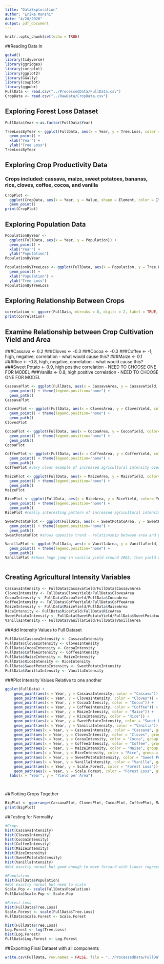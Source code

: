 ```yaml
---
title: "DataExploration"
author: "Erika Munshi"
date: "4/20/2020"
output: pdf_document
---
```


```r
knitr::opts_chunk$set(echo = TRUE)
```
##Reading Data In
```r
getwd()
library(tidyverse)
library(ggridges)
library(corrplot)
library(ggplot2)
library(GGally)
library(cowplot)
library(ggpubr)
FullData <- read.csv("../ProcessedData/FullData.csv")
CropData <- read.csv("../RawData/CropData.csv")
```

## Exploring Forest Loss Dataset
```r
FullData$Year <-as.factor(FullData$Year)

TreeLossByYear <- ggplot(FullData, aes(x = Year, y = Tree.Loss, color = as.factor(Year) )) + 
  geom_point() +
  xlab("Year") +
  ylab("Tree Loss")
TreeLossByYear

```

## Exploring Crop Productivity Data
### Crops included: cassava, maize, sweet potatoes, bananas, rice, cloves, coffee, cocoa, and vanilla

```r
CropPlot <- 
  ggplot(CropData, aes(x = Year, y = Value, shape = Element, color = Item)) +
  geom_point() 
print(CropPlot)
```

## Exploring Population Data

```r
PopulationByYear <- 
  ggplot(FullData, aes(x = Year, y = Population)) + 
  geom_point() +
  xlab("Year") +
  ylab("Population") 
PopulationByYear

PopulationByTreeLoss <- ggplot(FullData, aes(x = Population, y = Tree.Loss, color = Year )) + 
  geom_point() +
  xlab("Population") +
  ylab("Tree Loss")
PopulationByTreeLoss
```

## Exploring Relationship Between Crops

```r
correlation <- ggcorr(FullData, nbreaks = 8, digits = 2, label = TRUE, label_size = 2, hjust = .9, layout.exp = 4, palette = "PiYG")
print(correlation)

```

## Examine Relationship between Crop Cultivation Yield and Area
###Cassava <- 0.2
###Cloves <- -0.3
###Cocoa <- -0.3
###Coffee <- -1, high, negative, correlation - what would cause this?
###Maize <- 0.1
###Rice <- -0.8, high, negative, correlation - what would cause this?
###Sweet Potato <- 0.9, high positive correlation - NEED TO CHOOSE ONE FOR MODEL
###Vanilla <- 0.8, high positive correlation - NEED TO CHOOSE ONE FOR MODEL

```r
CassavaPlot <- ggplot(FullData, aes(x = CassavaArea, y = CassavaYield, color= Year, group = 1)) + 
  geom_point() + theme(legend.position="none") +
  geom_path()
CassavaPlot

ClovesPlot <- ggplot(FullData, aes(x = ClovesArea, y = ClovesYield, color= Year, group = 1)) + 
  geom_point() + theme(legend.position="none") +
  geom_path()
ClovesPlot

CocoaPlot <- ggplot(FullData, aes(x = CocoaArea, y = CocoaYield, color= Year, group = 1)) + 
  geom_point() + theme(legend.position="none") +
  geom_path()
CocoaPlot

CoffeePlot <- ggplot(FullData, aes(x = CoffeeArea, y = CoffeeYield, color= Year, group = 1)) + 
  geom_point() + theme(legend.position="none") +
  geom_path()
CoffeePlot #very clear example of increased agricultural intensity over time less area needed to create higher yield

MaizePlot <- ggplot(FullData, aes(x = MaizeArea, y = MaizeYield, color= Year, group = 1)) + 
  geom_point() + theme(legend.position="none") +
  geom_path()
MaizePlot

RicePlot <- ggplot(FullData, aes(x = RiceArea, y = RiceYield, color= Year, group = 1)) + 
  geom_point() + theme(legend.position="none") +
  geom_path()
RicePlot #really interesting pattern of increased agricultural intensity - showing learning curve over time 

SweetPotatoPlot <- ggplot(FullData, aes(x = SweetPotatoArea, y = SweetPotatoYield, color= Year, group = 1)) + 
  geom_point() + theme(legend.position="none") +
  geom_path()
SweetPotatoPlot #shows opposite trend - relationship between area and yield appears to remain constant throughout years

VanillaPlot <- ggplot(FullData, aes(x = VanillaArea, y = VanillaYield, color= Year, group = 1)) + 
  geom_point() + theme(legend.position="none") +
  geom_path()
VanillaPlot #shows huge jump in vanilla yield around 2005, then yield and area seem to stabilize (indicating some sort of carryign capacity)



```
## Creating Agricultural Intensity Variables
```r
CassavaIntensity <- FullData$CassavaYield/FullData$CassavaArea
ClovesIntensity <- FullData$ClovesYield/FullData$ClovesArea
CocoaIntensity <- FullData$CocoaYield/FullData$CocoaArea
CoffeeIntensity <- FullData$CoffeeYield/FullData$CoffeeArea
MaizeIntensity <- FullData$MaizeYield/FullData$MaizeArea
RiceIntensity <- FullData$RiceYield/FullData$RiceArea
SweetPotatoIntensity <- FullData$SweetPotatoYield/FullData$SweetPotatoArea
VanillaIntensity <- FullData$VanillaYield/FullData$VanillaArea

```
##Add Intensity Values to Full Dataset
```r
FullData$CassavaIntensity <- CassavaIntensity
FullData$ClovesIntensity <- ClovesIntensity
FullData$CocoaIntensity <- CocoaIntensity
FullData$CoffeeIntensity <- CoffeeIntensity
FullData$MaizeIntensity <- MaizeIntensity
FullData$RiceIntensity <- RiceIntensity
FullData$SweetPotatoIntensity <- SweetPotatoIntensity
FullData$VanillaIntensity <- VanillaIntensity

```

###Plot Intensity Values Relative to one another 
```r

ggplot(FullData) +
    geom_point(aes(x = Year, y = CassavaIntensity, color = "Cassava")) + 
    geom_point(aes(x = Year, y = ClovesIntensity, color = "Cloves")) +
    geom_point(aes(x = Year, y = CocoaIntensity, color = "Cocoa")) +
    geom_point(aes(x = Year, y = CoffeeIntensity, color = "Coffee")) +
    geom_point(aes(x = Year, y = MaizeIntensity, color = "Maize")) +
    geom_point(aes(x = Year, y = RiceIntensity, color = "Rice")) +
    geom_point(aes(x = Year, y = SweetPotatoIntensity, color = "Sweet Potato")) +
    geom_point(aes(x = Year, y = VanillaIntensity, color = "Vanilla")) +
    geom_path(aes(x = Year, y = CassavaIntensity, color = "Cassava", group = 1)) + 
    geom_path(aes(x = Year, y = ClovesIntensity, color = "Cloves", group = 2)) +
    geom_path(aes(x = Year, y = CocoaIntensity, color = "Cocoa", group = 3)) +
    geom_path(aes(x = Year, y = CoffeeIntensity, color = "Coffee", group = 4)) +
    geom_path(aes(x = Year, y = MaizeIntensity, color = "Maize", group = 5)) +
    geom_path(aes(x = Year, y = RiceIntensity, color = "Rice", group = 6)) +
    geom_path(aes(x = Year, y = SweetPotatoIntensity, color = "Sweet Potato", group = 7)) +
    geom_path(aes(x = Year, y = VanillaIntensity, color = "Vanilla", group = 8)) +
    geom_point(aes(x = Year, y = Scale.Forest, color = "Forest Loss")) +
    geom_path(aes(x = Year, y = Scale.Forest, color = "Forest Loss", group = 9)) +
  labs(x = "Year", y = "Yield per Area")

    

```
##Plotting Crops Together 
```r
BigPlot <- ggarrange(CassavaPlot, ClovesPlot, CocoaPlot, CoffeePlot, MaizePlot, RicePlot, SweetPotatoPlot, VanillaPlot, nrow = 4, ncol = 2, common.legend = T, legend = "right")
print(BigPlot)
```

##Testing for Normality 
```r
#Crops
hist(CassavaIntensity)
hist(ClovesIntensity)
hist(CocoaIntensity)
hist(CoffeeIntensity)
hist(MaizeIntensity)
hist(RiceIntensity)
hist(SweetPotatoIntensity)
hist(VanillaIntensity)
#Not exactly normal but good enough to move forward with linear regression

#Population
hist(FullData$Population)
#Not exactly normal but need to scale 
Scale.Pop <- scale(FullData$Population)
FullData$Scale.Pop <- Scale.Pop

#Forest Loss
hist(FullData$Tree.Loss)
Scale.Forest <- scale(FullData$Tree.Loss)
FullData$Scale.Forest <- Scale.Forest

hist(FullData$Tree.Loss)
Log.Forest <- log(Tree.Loss)
hist(Log.Forest)
FullData$Log.Forest <- Log.Forest


```
##Exporting Final Dataset with all components
```r
write.csv(FullData, row.names = FALSE, file = "../ProcessedData/FullData.csv")
```




